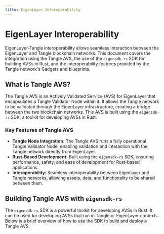 ```yaml
---
title: EigenLayer Interoperability
---
```


# EigenLayer Interoperability

EigenLayer-Tangle interoperability allows seamless interaction between the EigenLayer and Tangle blockchain networks. This document covers the integration using the Tangle AVS, the use of the `eigensdk-rs` SDK for building AVSs in Rust, and the interoperability features provided by the Tangle network's Gadgets and blueprints.

## What is Tangle AVS?

The Tangle AVS is an Actively Validated Service (AVS) for EigenLayer that encapsulates a Tangle Validator Node within it. It allows the Tangle network to be validated through the EigenLayer infrastructure, creating a bridge between the two blockchain networks. This AVS is built using the `eigensdk-rs` SDK, a toolkit for developing AVSs in Rust.

### Key Features of Tangle AVS

- **Tangle Node Integration:** The Tangle AVS runs a fully operational Tangle Validator Node, enabling validation and interaction with the Tangle network directly from EigenLayer.
- **Rust-Based Development:** Built using the `eigensdk-rs` SDK, ensuring performance, safety, and ease of development for Rust-based applications.
- **Interoperability:** Seamless interoperability between Eigenlayer and Tangle networks, allowing assets, data, and functionality to be shared between them.

## Building Tangle AVS with `eigensdk-rs`

The `eigensdk-rs` SDK is a powerful toolkit for developing AVSs in Rust. It can be used for developing AVSs that run in Tangle or EigenLayer contexts. Below is a brief overview of how to use the SDK to build and deploy a Tangle AVS.
